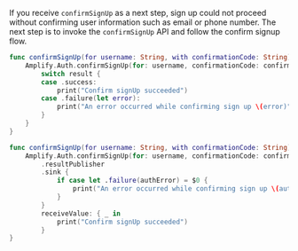 If you receive `confirmSignUp` as a next step, sign up could not proceed without confirming user information such as email or phone number. The next step is to invoke the `confirmSignUp` API and follow the confirm signup flow.

<BlockSwitcher>

<CodeBlock name="Listener (iOS 11+)">

```swift
func confirmSignUp(for username: String, with confirmationCode: String) {
    Amplify.Auth.confirmSignUp(for: username, confirmationCode: confirmationCode) { result in
        switch result {
        case .success:
            print("Confirm signUp succeeded")
        case .failure(let error):
            print("An error occurred while confirming sign up \(error)")
        }
    }
}
```

</CodeBlock>

<CodeBlock name="Combine (iOS 13+)">

```swift
func confirmSignUp(for username: String, with confirmationCode: String) -> AnyCancellable {
    Amplify.Auth.confirmSignUp(for: username, confirmationCode: confirmationCode)
        .resultPublisher
        .sink {
            if case let .failure(authError) = $0 {
                print("An error occurred while confirming sign up \(authError)")
            }
        }
        receiveValue: { _ in
            print("Confirm signUp succeeded")
        }
}
```

</CodeBlock>

</BlockSwitcher>